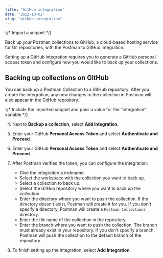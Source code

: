 ```yaml
---
title: "GitHub integration"
date: "2022-10-02"
slug: "github-integration"
---
```


{/* Import a snippet */}


Back up your Postman collections to GitHub, a cloud-based hosting service for Git repositories, with the Postman to GitHub integration.

Setting up a GitHub integration requires you to generate a GitHub personal access token and configure how you would like to back up your collections.

## Backing up collections on GitHub

 You can back up a Postman Collection to a GitHub repository. After you create the integration, any new changes to the collection in Postman will also appear in the GitHub repository.

{/* Include the imported snippet and pass a value for the "integration" variable */}

<IntegrationSnippet integration="GitHub" />

4. Next to **Backup a collection**, select **Add Integration**.
1. Enter your GitHub **Personal Access Token** and select **Authenticate and Proceed**.
1. Enter your GitHub **Personal Access Token** and select **Authenticate and Proceed**.
1. After Postman verifies the token, you can configure the integration:

   * Give the integration a nickname.
   * Select the workspace with the collection you want to back up.
   * Select a collection to back up.
   * Select the GitHub repository where you want to back up the collection.
   * Enter the directory where you want to push the collection. If the directory doesn't exist, Postman will create it for you. If you don't specify a directory, Postman will create a `Postman Collections` directory.
   * Enter the file name of the collection in the repository.
   * Enter the branch where you want to push the collection. The branch must already exist in your repository. If you don't specify a branch, Postman will push the collection to the default branch of the repository.
1. To finish setting up the integration, select **Add Integration**.